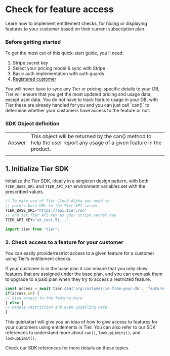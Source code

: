 # Check for feature access

Learn how to implement entitlement checks, for hiding or displaying features to your customer based on their current subscription plan.

### Before getting started

To get the most out of this quick-start guide, you’ll need:

1. Stripe secret key
2. Select your pricing model & sync with Stripe
3. Basic auth implementation with auth guards
4. [Registered customer](/quickstarts/register-customer)

<Banner>
You will never have to sync any Tier or pricing-specific details to your DB, Tier will ensure that you get the most updated pricing and usage data, except user data.

</Banner>

<Banner>
You do not have to track feature usage in your DB, with Tier these are already handled for you and you can just call `can()` to determine whether your customers have access to the feature or not.

</Banner>

### SDK Object definition

|  |  |
| --- | --- |
| [Answer](https://tierrun.github.io/node-sdk/classes/answer.Answer.html) | This object will be returned by the can() method to help the user report any usage of a given feature in the product. |
|  |  |

## 1. Initialize Tier SDK

Initialize the Tier SDK, ideally in a singleton design pattern, with both `TIER_BASE_URL` and `TIER_API_KEY` environment variables set with the prescribed values.

```js
// To make use of Tier Cloud Alpha you need to
// points base URL to the Tier API server
TIER_BASE_URL="https://api.tier.run"
// and set Tier API Key as your Stripe secret key
TIER_API_KEY="sk_test_51..."
```

<CodeGroup title="Initialize Tier">

```js
import tier from 'tier';
```

</CodeGroup>

### 2. Check access to a feature for your customer

You can easily provide/restrict access to a given feature for a customer using Tier’s entitlement checks.

If your customer is in the base plan it can ensure that you only show features that are assigned under the base plan, and you can even ask them to upgrade to a paid plan when they try to access a restricted feature.

<CodeGroup title="Check entitlement">

```js
const access = await tier.can('org:customer-id-from-your-db', 'feature:feature-from-base-plan')
if(access.ok) {
// Give access to the feature here
} else {
// Handle restriction and even upselling here.
}
```

</CodeGroup>

This quickstart will give you an idea of how to give access to features for your customers using entitlements in Tier. You can also refer to our SDK references to understand more about `can()`, `lookupLimits()`, and `lookupLimit()`.

<Banner>
Check our SDK references for more details on these topics.

</Banner>
